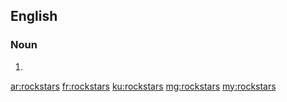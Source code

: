 ==English==

===Noun===
{{head|en|plural}}

# {{plural of|rockstar|lang=en|nocat=1}}

[[ar:rockstars]]
[[fr:rockstars]]
[[ku:rockstars]]
[[mg:rockstars]]
[[my:rockstars]]
